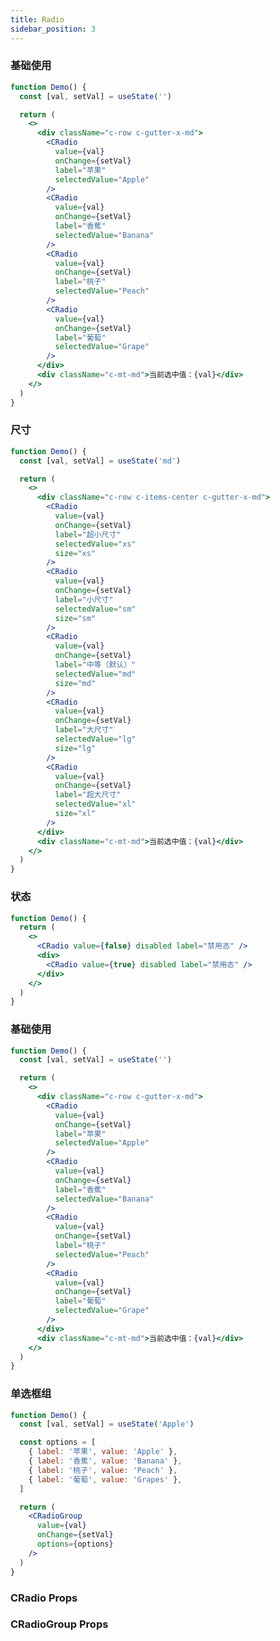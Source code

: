 ```yaml
---
title: Radio
sidebar_position: 3
---
```


### 基础使用

```jsx live
function Demo() {
  const [val, setVal] = useState('')

  return (
    <>
      <div className="c-row c-gutter-x-md">
        <CRadio
          value={val}
          onChange={setVal}
          label="苹果"
          selectedValue="Apple"
        />
        <CRadio
          value={val}
          onChange={setVal}
          label="香蕉"
          selectedValue="Banana"
        />
        <CRadio
          value={val}
          onChange={setVal}
          label="桃子"
          selectedValue="Peach"
        />
        <CRadio
          value={val}
          onChange={setVal}
          label="葡萄"
          selectedValue="Grape"
        />
      </div>
      <div className="c-mt-md">当前选中值：{val}</div>
    </>
  )
}
```

### 尺寸

```jsx live
function Demo() {
  const [val, setVal] = useState('md')

  return (
    <>
      <div className="c-row c-items-center c-gutter-x-md">
        <CRadio
          value={val}
          onChange={setVal}
          label="超小尺寸"
          selectedValue="xs"
          size="xs"
        />
        <CRadio
          value={val}
          onChange={setVal}
          label="小尺寸"
          selectedValue="sm"
          size="sm"
        />
        <CRadio
          value={val}
          onChange={setVal}
          label="中等（默认）"
          selectedValue="md"
          size="md"
        />
        <CRadio
          value={val}
          onChange={setVal}
          label="大尺寸"
          selectedValue="lg"
          size="lg"
        />
        <CRadio
          value={val}
          onChange={setVal}
          label="超大尺寸"
          selectedValue="xl"
          size="xl"
        />
      </div>
      <div className="c-mt-md">当前选中值：{val}</div>
    </>
  )
}
```

### 状态

```jsx live
function Demo() {
  return (
    <>
      <CRadio value={false} disabled label="禁用态" />
      <div>
        <CRadio value={true} disabled label="禁用态" />
      </div>
    </>
  )
}
```

### 基础使用

```jsx live
function Demo() {
  const [val, setVal] = useState('')

  return (
    <>
      <div className="c-row c-gutter-x-md">
        <CRadio
          value={val}
          onChange={setVal}
          label="苹果"
          selectedValue="Apple"
        />
        <CRadio
          value={val}
          onChange={setVal}
          label="香蕉"
          selectedValue="Banana"
        />
        <CRadio
          value={val}
          onChange={setVal}
          label="桃子"
          selectedValue="Peach"
        />
        <CRadio
          value={val}
          onChange={setVal}
          label="葡萄"
          selectedValue="Grape"
        />
      </div>
      <div className="c-mt-md">当前选中值：{val}</div>
    </>
  )
}
```

### 单选框组

```jsx live
function Demo() {
  const [val, setVal] = useState('Apple')

  const options = [
    { label: '苹果', value: 'Apple' },
    { label: '香蕉', value: 'Banana' },
    { label: '桃子', value: 'Peach' },
    { label: '葡萄', value: 'Grapes' },
  ]

  return (
    <CRadioGroup
      value={val}
      onChange={setVal}
      options={options}
    />
  )
}
```

### CRadio Props

<PropTable name="CRadio" typeWidth="260px" />

### CRadioGroup Props